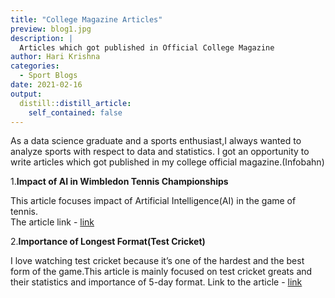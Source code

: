 ```yaml
---
title: "College Magazine Articles"
preview: blog1.jpg
description: |
  Articles which got published in Official College Magazine
author: Hari Krishna
categories:
  - Sport Blogs
date: 2021-02-16
output:
  distill::distill_article:
    self_contained: false
---
```


As a data science graduate and a sports enthusiast,I always wanted to analyze sports with respect to data and statistics. I got an opportunity to write articles which got published in my college official magazine.(Infobahn)

1.**Impact of AI in Wimbledon Tennis Championships**

This article focuses impact of Artificial Intelligence(AI) in the game of tennis.\
The article link - [link](https://drive.google.com/file/d/1ASDKdPQ0JpJhtKfaHgmqa-YMt1_pVlby/view)

2.**Importance of Longest Format(Test Cricket)**

I love watching test cricket because it's one of the hardest and the best form of the game.This article is mainly focused on test cricket greats and their statistics and importance of 5-day format. Link to the article - [link](https://drive.google.com/file/d/1rToPBuJVIfCSBXG6xEtkdhbRDS1-TObj/view)
